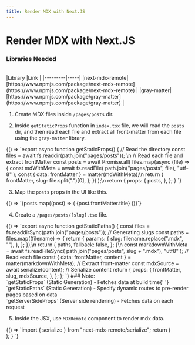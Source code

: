 ```yaml
---
title: Render MDX with Next.JS
---
```



# Render MDX with Next.JS

### Libraries Needed
<br />
|Library  |Link |
|---------|-----|
|next-mdx-remote|[https://www.npmjs.com/package/next-mdx-remote](https://www.npmjs.com/package/next-mdx-remote)    |
|gray-matter|[https://www.npmjs.com/package/gray-matter](https://www.npmjs.com/package/gray-matter)     |


1. Create MDX files inside `/pages/posts` dir.

2. Inside `getStaticProps` function in `index.tsx` file, we will read the `posts` dir, and then read each file and extract all front-matter from each file using the `gray-matter` library.

<CodeSnippet language="js">
  {() => `export async function getStaticProps() {
  // Read the directory
  const files = await fs.readdir(path.join("pages/posts")); \n
  // Read each file and extract frontMatter
  const posts = await Promise.all(
    files.map(async (file) => {
      const mdWithMeta = await fs.readFile(
        path.join("pages/posts", file),
        "utf-8"
      );
      const { data: frontMatter } = matter(mdWithMeta);\n
      return {
        frontMatter,
        slug: file.split(".")[0],
      };
    })
  );\n
  return {
    props: {
      posts,
    },
  };
}
`}
</CodeSnippet>

3. Map the `posts` props in the UI like this.

<CodeSnippet language="jsx">
  {() => `{posts.map((post) => (
  <Link href={/post-[slug]} key={post.slug}>
    <a style={{ display: "block" }}>{post.frontMatter.title}</a>
  </Link>
))}`}
</CodeSnippet>

4. Create a `/pages/posts/[slug].tsx` file.

<CodeSnippet language="jsx">
  {() => `export async function getStaticPaths() {
  const files = fs.readdirSync(path.join("pages/posts"));
  // Generating slugs
  const paths = files.map((filename) => {
    return {
      params: {
        slug: filename.replace(".mdx", ""),
      },
    };
  });\n
  return {
    paths,
    fallback: false,
  };
}\n
  const markdownWithMeta = await fs.readFileSync(
    path.join("pages/posts", slug + ".mdx"),
    "utf8"
  ); // Read each file
  const { data: frontMatter, content } = matter(markdownWithMeta); // Extract front-matter
  const mdxSource = await serialize(content); // Serialize content
  return {
    props: {
      frontMatter,
      slug,
      mdxSource,
    },
  };
};
`}
</CodeSnippet>

<Callout emoji="💡">
  ### Note:
  <div style={{ margin: '1rem 0' }}>
    `getStaticProps` (Static Generation) - Fetches data at build time{' '}
  </div>
  <div style={{ margin: '1rem 0' }}>
    `getStaticPaths` (Static Generation) - Specify dynamic routes to pre-render
    pages based on data
  </div>
  <div style={{ margin: '1rem 0' }}>`getServerSideProps` (Server side rendering) - Fetches data on each request</div>
</Callout>

5. Inside the JSX, use `MDXRemote` component to render mdx data.

<CodeSnippet language="jsx">
  {() => `import { serialize } from "next-mdx-remote/serialize";
  return (
    <div>
      <div>
        <MDXRemote {...props.mdxSource} />
      </div>
    </div>
  );
}
`}
</CodeSnippet>
